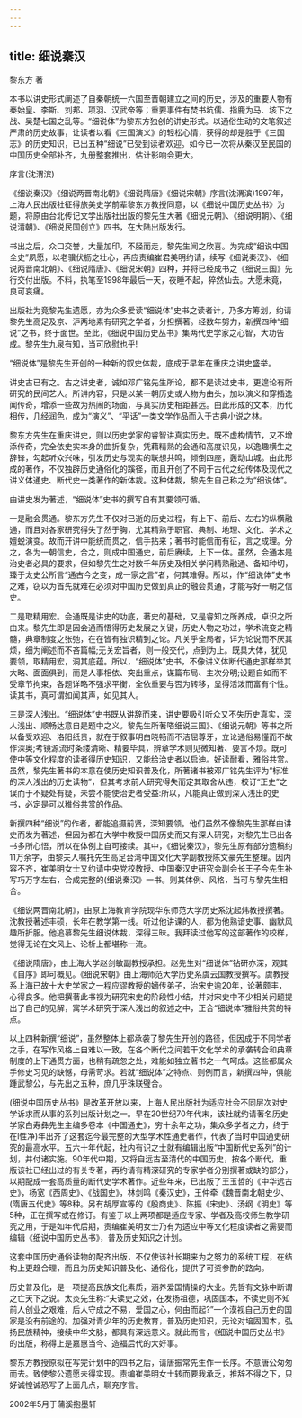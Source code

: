 ```yaml
---
---
---
```

title: 细说秦汉
---



黎东方 著



本书以讲史形式阐述了自秦朝统一六国至晋朝建立之间的历史，涉及的重要人物有秦始皇、李斯、刘邦、项羽、汉武帝等；重要事件有焚书坑儒、指鹿为马、垓下之战、吴楚七国之乱等。“细说体”为黎东方独创的讲史形式。以通俗生动的文笔叙述严肃的历史故事，让读者以看《三国演义》的轻松心情，获得的却是胜于《三国志》的历史知识，已出五种“细说”已受到读者欢迎。如今已一次将从秦汉至民国的中国历史全部补齐，九册整套推出，估计影响会更大。





序言(沈渭滨)

《细说秦汉》《细说两晋南北朝》《细说隋唐》《细说宋朝》序言(沈渭滨)1997年，上海人民出版社征得旅美史学前辈黎东方教授同意，以《细说中国历史丛书》为题，将原由台北传记文学出版社出版的黎先生大著《细说元朝》、《细说明朝》、《细说清朝》、《细说民国创立》四书，在大陆出版发行。

书出之后，众口交誉，大量加印，不胫而走，黎先生闻之欣喜。为完成“细说中国全史”夙愿，以老骥伏枥之壮心，再应责编崔君美明约请，续写《细说秦汉》、《细说两晋南北朝》、《细说隋唐》、《细说宋朝》四种，并将已经成书之《细说三国》先行交付出版。不料，执笔至1998年最后一天，夜睡不起，猝然仙去。大愿未竟，良可哀痛。

出版社为竟黎先生遗愿，亦为众多爱读“细说体”史书之读者计，乃多方筹划，约请黎先生高足及京、沪两地素有研究之学者，分担撰著。经数年努力，新撰四种“细说”之书，终于面世。至此，《细说中国历史丛书》集两代史学家之心智，大功告成。黎先生九泉有知，当可欣慰也乎!

“细说体”是黎先生开创的一种新的叙史体裁，底成于早年在重庆之讲史盛举。

讲史古已有之。古之讲史者，诚如邓广铭先生所论，都不是读过史书，更遑论有所研究的民间艺人。所讲内容，只是以某一朝历史或人物为由头，加以演义和穿插逸闻传奇，增添一些故为热闹的场面，与真实历史相距甚远。由此形成的文本，历代相传，几经润色，成为“演义”、“平话”一类文学作品而入于古典小说之林。

黎东方先生在重庆讲史，则以历史学家的睿智讲真实历史。既不虚构情节，又不增添传奇，完全依史实本身的曲折复杂，凭藉精熟的会通和高度识见，以逸趣横生之辞锋，勾起听众兴味，引发历史与现实的联想共鸣，倾倒四座，轰动山城。由此形成的著作，不仅独辟历史通俗化的蹊径，而且开创了不同于古代之纪传体及现代之讲义体通史、断代史一类著作的新体裁。这种体裁，黎先生自己称之为“细说体”。

由讲史发为著述，“细说体”史书的撰写自有其要领可循。

一是融会贯通。黎东方先生不仅对已逝的历史过程，有上下、前后、左右的纵横融通，而且对各家研究得失了然于胸，尤其精熟于职官、典制、地理、文化、学术之嬗蜕演变。故而开讲中能统而贯之，信手拈来；著书时能信而有征，言之成理。分之，各为一朝信史，合之，则成中国通史，前后赓续，上下一体。虽然，会通本是治史者必具的要求，但如黎先生之对数千年历史及相关学问精熟融通、备知种切，臻于太史公所言“通古今之变，成一家之言”者，何其难得。所以，作“细说体”史书之难，窃以为首先就难在必须对中国历史做到真正的融会贯通，才能写好一朝之信史。

二是取精用宏。会通既是讲史的功底，著史的基础，又是睿知之所养成，卓识之所由来。黎先生即是因会通而悟得历史发展之关键，历史人物之功过，学术流变之精髓，典章制度之张弛，在在皆有独识精到之论。凡关乎全局者，详为论说而不厌其烦，细为阐述而不吝篇幅;无关宏旨者，则一般交代，点到为止。既具大体，犹见要领，取精用宏，洞其底蕴。所以，“细说体”史书，不像讲义体断代通史那样举其大略、面面俱到，而是人事相依、突出重点，谋篇布局、主次分明;设题自如而不受章节拘束，各题详略不强求平衡，全依重要与否为转移，显得活泼而富有个性。读其书，真可谓如闻其声，如见其人。

三是深人浅出。“细说体”史书既从讲辞而来，讲史要吸引听众又不失历史真实，深人浅出、顺畅达意自是题中之义。黎先生所著嗒细说三国》、《细说元朝》等书之所以备受欢迎、洛阳纸贵，就在于叙事明白晓畅而不洁屈尊牙，立论通俗易懂而不故作深奥;考镜源流时条缕清晰、精要毕具，辨章学术则见微知著、要言不烦。既可使中等文化程度的读者得历史知识，又能给治史者以启迪。好读耐看，雅俗共赏。虽然，黎先生著书的本意在使历史知识普及化，所著诸书被邓广铭先生评为“标准的深人浅出的历史读物”，但其考求前人研究得失而定其取舍从违，校订“正史”之误而于不疑处有疑，未尝不能使治史者受益:所以，凡能真正做到深入浅出的史书，必定是可以稚俗共赏的作品。

新撰四种“细说”的作者，都能追摄前贤，深知要领。他们虽然不像黎先生那样由讲史而发为著述，但因为都在大学中教授中国历史而又有深人研究，对黎先生已出各书多所心悟，所以在体例上自可接续。其中，《细说秦汉》，黎先生原有部分遗稿约11万余字，由黎夫人嘱托先生高足台湾中国文化大学副教授陈文豪先生整理。因内容不齐，崔美明女士又约请中央党校教授、中国秦汉史研究会副会长王子今先生补写巧万字左右，合成完整的(细说秦汉》一书。则其体例、风格，当可与黎先生相合。

《细说两晋南北朝》，由原上海教育学院现华东师范大学历史系沈起炜教授撰著。沈教授著述丰硕，长年在教学第一线。听过他讲课的人，都为他熟谙史事、幽默风趣所折服。他追慕黎先生细说体裁，深得三昧。我拜读过他写的这部著作的校样，觉得无论在文风上、论析上都堪称一流。

《细说隋唐》，由上海大学赵剑敏副教授承担。赵先生对“细说体”钻研亦深，观其《自序》即可概见。《细说宋朝》由上海师范大学历史系虞云国教授撰写。虞教授系上海已故十大史学家之一程应谬教授的嫡传弟子，治宋史逾20年，论著颇丰，心得良多。他把撰著此书视为研究宋史的阶段性小结，并对宋史中不少相关问题提出了自己的见解，寓学术研究于深人浅出的叙述之中，正合“细说体”雅俗共赏的特点。

以上四种新撰“细说”，虽然整体上都承袭了黎先生开创的路径，但因成于不同学者之手，在写作风格上自难以一致，在各个断代之间若干文化学术的承袭转合和典章制度的上下通贯方面，也稍有疏忽之处，难能如独立著书之一气呵成。这些都属众手修史习见的缺憾，毋需苛求。若就“细说体”之特点、则例而言，新撰四种，俱能踵武黎公，与先出之五种，庶几乎珠联璧合。

(细说中国历史丛书》是改革开放以来，上海人民出版社为适应社会不同层次对史学诉求而从事的系列出版计划之一。早在20世纪70年代末，该社就约请著名历史学家白寿彝先生主编多卷本《中国通史》，穷十余年之功，集众多学者之力，终于在l性净)年出齐了这套迄今最完整的大型学术性通史著作，代表了当时中国通史研究的最高水平。五六十年代起，社内有识之士就有编辑出版“中国断代史系列”的计划，并付诸实施。90年代中期，又将自远古至清代的中国历史，按各个断代，重版该社已经出过的有关专著，再约请有精深研究的专家学者分别撰著或缺的部分，以期配成一套高质量的断代史学术著作。近些年来，已出版了王玉哲的《中华远古史》，杨宽《西周史》、《战国史》，林剑鸣《秦汉史》，王仲牵《魏晋南北朝史少、(隋唐五代史》等8种。另有胡厚宣等的《殷商史》、陈振《宋史》、汤纲《明史》等5种，正在撰写或在修订。有鉴于以上两项都是适应专家、学者及高校师生教学研究之用，于是如年代后期，责编崔美明女士乃有为适应中等文化程度读者之需要而编辑《细说中国历史丛书》，普及历史知识之计划。

这套中国历史通俗读物的配齐出版，不仅使该社长期来为之努力的系统工程，在结构上更趋合理，而且为历史知识普及化、通俗化，提供了可资参酌的路向。

历史普及化，是一项提高民族文化素质，涵养爱国情操的大业。先哲有文脉中断谓之亡天下之说。太炎先生称:“夫读史之效，在发扬祖德，巩固国本，不读史则不知前人创业之艰难，后人守成之不易，爱国之心，何由而起?”一个漠视自己历史的国家是没有前途的。加强对青少年的历史教育，普及历史知识，无论对培固国本，弘扬民族精神，接续中华文脉，都具有深远意义。就此而言，《细说中国历史丛书》的出版，称得上是嘉惠当今、造福后代的大好事。

黎东方教授原拟在写完计划中的四书之后，请唐振常先生作一长序。不意唐公匆匆而去。致使黎公遗愿未得实现。责编崔美明女士转而要我承乏，推辞不得之下，只好诚惶诚恐写了上面几点，聊充序言。

2002年5月于蒲溪抱墨轩